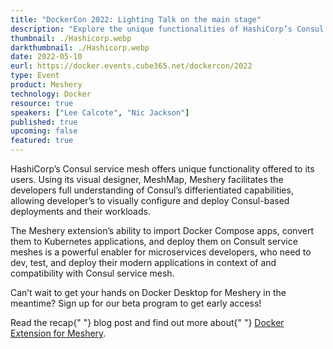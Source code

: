 ```yaml
---
title: "DockerCon 2022: Lighting Talk on the main stage"
description: "Explore the unique functionalities of HashiCorp’s Consul service mesh with Meshery. Using the visual designer, MeshMap, Meshery empowers developers to fully understand Consul's differentiated capabilities, enabling visual configuration and deployment of Consul-based deployments and workloads."
thumbnail: ./Hashicorp.webp
darkthumbnail: ./Hashicorp.webp
date: 2022-05-10
eurl: https://docker.events.cube365.net/dockercon/2022
type: Event
product: Meshery
technology: Docker
resource: true
speakers: ["Lee Calcote", "Nic Jackson"]
published: true
upcoming: false
featured: true
---
```



HashiCorp’s Consul service mesh offers unique functionality offered to its users. Using its visual designer, MeshMap, Meshery facilitates the developers full understanding of Consul’s differientiated capabilities, allowing developer’s to visually configure and deploy Consul-based deployments and their workloads.

The Meshery extension’s ability to import Docker Compose apps, convert them to Kubernetes applications, and deploy them on Consult service meshes is a powerful enabler for microservices developers, who need to dev, test, and deploy their modern applications in context of and compatibility with Consul service mesh.

Can’t wait to get your hands on Docker Desktop for Meshery in the meantime? Sign up for our <Link to="/docker-extension-meshery">beta program</Link> to get early access!

<p>
  Read the recap{" "}
  <Link to="/blog/docker/extending-the-docker-compose-experience-to-service-mesh">blog</Link> post
  and find out more about{" "}
  <a href="https://layer5.io/docker-extension-meshery">Docker Extension for Meshery</a>.
</p>
